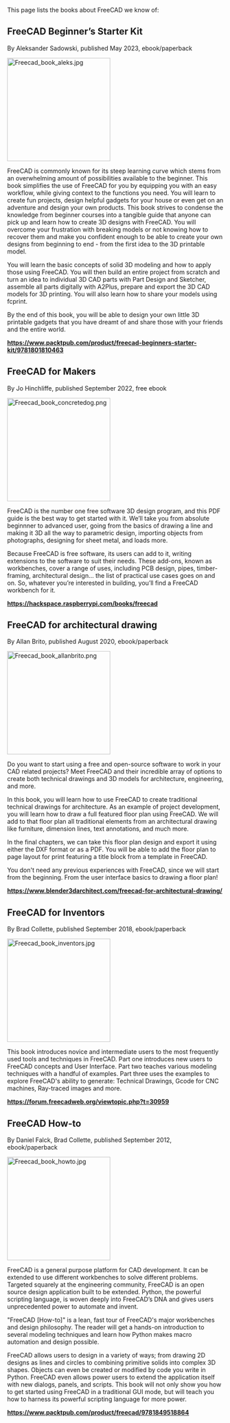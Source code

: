 <languages/>
<translate>

<!--T:1-->
This page lists the books about FreeCAD we know of:

== FreeCAD Beginner’s Starter Kit == <!--T:24-->

<!--T:25-->
By Aleksander Sadowski, published May 2023, ebook/paperback

</translate>
[[Image:Freecad book aleks.jpg|240px|left]]
<translate>

<!--T:26-->
FreeCAD is commonly known for its steep learning curve which stems from an overwhelming amount of possibilities available to the beginner. This book simplifies the use of FreeCAD for you by equipping you with an easy workflow, while giving context to the functions you need. You will learn to create fun projects, design helpful gadgets for your house or even get on an adventure and design your own products. This book strives to condense the knowledge from beginner courses into a tangible guide that anyone can pick up and learn how to create 3D designs with FreeCAD. You will overcome your frustration with breaking models or not knowing how to recover them and make you confident enough to be able to create your own designs from beginning to end - from the first idea to the 3D printable model.

<!--T:27-->
You will learn the basic concepts of solid 3D modeling and how to apply those using FreeCAD. You will then build an entire project from scratch and turn an idea to individual 3D CAD parts with Part Design and Sketcher, assemble all parts digitally with A2Plus, prepare and export the 3D CAD models for 3D printing. You will also learn how to share your models using fcprint.

<!--T:28-->
By the end of this book, you will be able to design your own little 3D printable gadgets that you have dreamt of and share those with your friends and the entire world.

</translate>
'''https://www.packtpub.com/product/freecad-beginners-starter-kit/9781801810463'''

{{clear}}
<translate>

== FreeCAD for Makers == <!--T:2-->

<!--T:3-->
By Jo Hinchliffe, published September 2022, free ebook

</translate>
[[Image:Freecad book concretedog.png|240px|left]]
<translate>

<!--T:4-->
FreeCAD is the number one free software 3D design program, and this PDF guide is the best way to get started with it. We’ll take you from absolute beginnner to advanced user, going from the basics of drawing a line and making it 3D all the way to parametric design, importing objects from photographs, designing for sheet metal, and loads more.

<!--T:5-->
Because FreeCAD is free software, its users can add to it, writing extensions to the software to suit their needs. These add-ons, known as workbenches, cover a range of uses, including PCB design, pipes, timber-framing, architectural design… the list of practical use cases goes on and on. So, whatever you’re interested in building, you’ll find a FreeCAD workbench for it.

</translate>
'''https://hackspace.raspberrypi.com/books/freecad'''

{{clear}}
<translate>

== FreeCAD for architectural drawing == <!--T:7-->

<!--T:8-->
By Allan Brito, published August 2020, ebook/paperback

</translate>
[[Image:Freecad book allanbrito.png|240px|left]]
<translate>

<!--T:9-->
Do you want to start using a free and open-source software to work in your CAD related projects? Meet FreeCAD and their incredible array of options to create both technical drawings and 3D models for architecture, engineering, and more.

<!--T:10-->
In this book, you will learn how to use FreeCAD to create traditional technical drawings for architecture. As an example of project development, you will learn how to draw a full featured floor plan using FreeCAD. We will add to that floor plan all traditional elements from an architectural drawing like furniture, dimension lines, text annotations, and much more.

<!--T:11-->
In the final chapters, we can take this floor plan design and export it using either the DXF format or as a PDF. You will be able to add the floor plan to page layout for print featuring a title block from a template in FreeCAD.

<!--T:12-->
You don't need any previous experiences with FreeCAD, since we will start from the beginning. From the user interface basics to drawing a floor plan!

</translate>
'''https://www.blender3darchitect.com/freecad-for-architectural-drawing/'''

{{clear}}
<translate>

== FreeCAD for Inventors == <!--T:14-->

<!--T:15-->
By Brad Collette, published September 2018, ebook/paperback

</translate>
[[Image:Freecad book inventors.jpg|240px|left]]
<translate>

<!--T:16-->
This book introduces novice and intermediate users to the most frequently used tools and techniques in FreeCAD. Part one introduces new users to FreeCAD concepts and User Interface. Part two teaches various modeling techniques with a handful of examples. Part three uses the examples to explore FreeCAD's ability to generate: Technical Drawings, Gcode for CNC machines, Ray-traced images and more.

</translate>
'''https://forum.freecadweb.org/viewtopic.php?t=30959'''

{{clear}}
<translate>

== FreeCAD How-to == <!--T:18-->

<!--T:19-->
By Daniel Falck, Brad Collette, published September 2012, ebook/paperback

</translate>
[[Image:Freecad book howto.jpg|240px|left]]
<translate>

<!--T:20-->
FreeCAD is a general purpose platform for CAD development. It can be extended to use different workbenches to solve different problems. Targeted squarely at the engineering community, FreeCAD is an open source design application built to be extended. Python, the powerful scripting language, is woven deeply into FreeCAD’s DNA and gives users unprecedented power to automate and invent.

<!--T:21-->
"FreeCAD [How-to]" is a lean, fast tour of FreeCAD's major workbenches and design philosophy. The reader will get a hands-on introduction to several modeling techniques and learn how Python makes macro automation and design possible.

<!--T:22-->
FreeCAD allows users to design in a variety of ways; from drawing 2D designs as lines and circles to combining primitive solids into complex 3D shapes. Objects can even be created or modified by code you write in Python. FreeCAD even allows power users to extend the application itself with new dialogs, panels, and scripts. This book will not only show you how to get started using FreeCAD in a traditional GUI mode, but will teach you how to harness its powerful scripting language for more power.

</translate>
'''https://www.packtpub.com/product/freecad/9781849518864'''

{{clear}}
